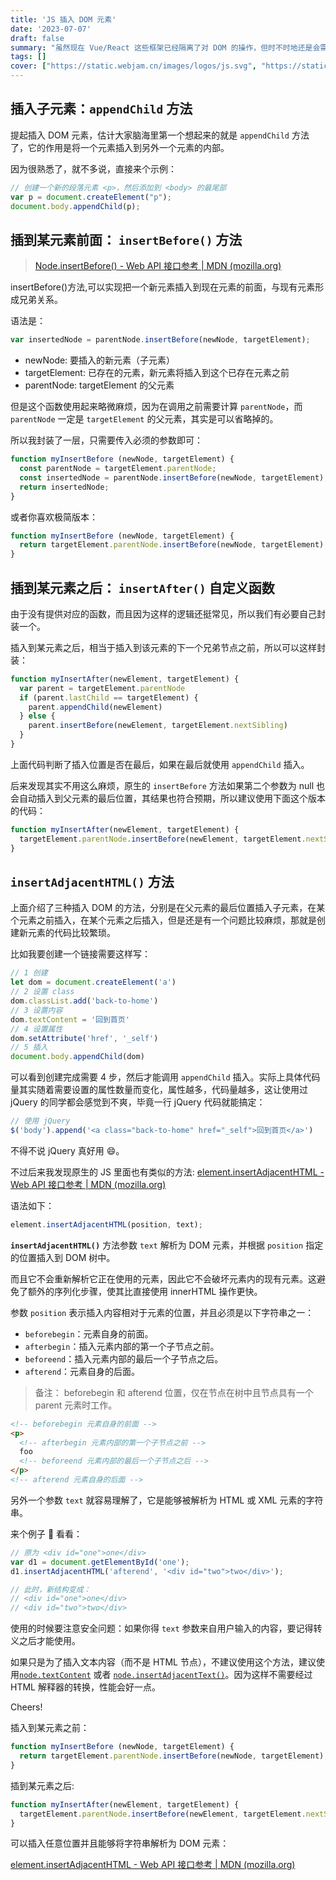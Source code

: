 ```yaml
---
title: 'JS 插入 DOM 元素'
date: '2023-07-07'
draft: false
summary: "虽然现在 Vue/React 这些框架已经隔离了对 DOM 的操作，但时不时地还是会需要直接使用 JS 插入 DOM 元素，所以总结一下等用到的时候直接过来查即可。"
tags: []
cover: ["https://static.webjam.cn/images/logos/js.svg", "https://static.webjam.cn/images/logos/html.svg"]
---
```



## 插入子元素：`appendChild` 方法

提起插入 DOM 元素，估计大家脑海里第一个想起来的就是 `appendChild` 方法了，它的作用是将一个元素插入到另外一个元素的内部。

因为很熟悉了，就不多说，直接来个示例：

```js
// 创建一个新的段落元素 <p>，然后添加到 <body> 的最尾部
var p = document.createElement("p");
document.body.appendChild(p);
```

## 插到某元素前面： `insertBefore()` 方法

> [Node.insertBefore() - Web API 接口参考 | MDN (mozilla.org)](https://developer.mozilla.org/zh-CN/docs/Web/API/Node/insertBefore)

insertBefore()方法,可以实现把一个新元素插入到现在元素的前面，与现有元素形成兄弟关系。

语法是：

```js
var insertedNode = parentNode.insertBefore(newNode, targetElement);
```

- newNode: 要插入的新元素（子元素）
- targetElement: 已存在的元素，新元素将插入到这个已存在元素之前
- parentNode: targetElement 的父元素


但是这个函数使用起来略微麻烦，因为在调用之前需要计算 `parentNode`，而 `parentNode` 一定是 `targetElement` 的父元素，其实是可以省略掉的。

所以我封装了一层，只需要传入必须的参数即可：

```js
function myInsertBefore (newNode, targetElement) {
  const parentNode = targetElement.parentNode;
  const insertedNode = parentNode.insertBefore(newNode, targetElement); 
  return insertedNode;
}
```

或者你喜欢极简版本：

```js
function myInsertBefore (newNode, targetElement) {
  return targetElement.parentNode.insertBefore(newNode, targetElement); 
}
```

## 插到某元素之后： `insertAfter()` 自定义函数

由于没有提供对应的函数，而且因为这样的逻辑还挺常见，所以我们有必要自己封装一个。

插入到某元素之后，相当于插入到该元素的下一个兄弟节点之前，所以可以这样封装：

```js
function myInsertAfter(newElement, targetElement) {
  var parent = targetElement.parentNode
  if (parent.lastChild == targetElement) {
    parent.appendChild(newElement)
  } else {
    parent.insertBefore(newElement, targetElement.nextSibling)
  }
}
```

上面代码判断了插入位置是否在最后，如果在最后就使用 `appendChild` 插入。

后来发现其实不用这么麻烦，原生的 `insertBefore` 方法如果第二个参数为 null 也会自动插入到父元素的最后位置，其结果也符合预期，所以建议使用下面这个版本的代码：

```js
function myInsertAfter(newElement, targetElement) {
  targetElement.parentNode.insertBefore(newElement, targetElement.nextSibling);
}
```

## `insertAdjacentHTML()` 方法

上面介绍了三种插入 DOM 的方法，分别是在父元素的最后位置插入子元素，在某个元素之前插入，在某个元素之后插入，但是还是有一个问题比较麻烦，那就是创建新元素的代码比较繁琐。

比如我要创建一个链接需要这样写：

```js
// 1 创建
let dom = document.createElement('a')
// 2 设置 class
dom.classList.add('back-to-home')
// 3 设置内容
dom.textContent = '回到首页'
// 4 设置属性
dom.setAttribute('href', '_self')
// 5 插入
document.body.appendChild(dom)
```

可以看到创建完成需要 4 步，然后才能调用 `appendChild` 插入。实际上具体代码量其实随着需要设置的属性数量而变化，属性越多，代码量越多，这让使用过 jQuery 的同学都会感觉到不爽，毕竟一行 jQuery 代码就能搞定：

```js
// 使用 jQuery
$('body').append('<a class="back-to-home" href="_self">回到首页</a>')
```

不得不说 jQuery 真好用 😄。

不过后来我发现原生的 JS 里面也有类似的方法: [element.insertAdjacentHTML - Web API 接口参考 | MDN (mozilla.org)](https://developer.mozilla.org/zh-CN/docs/Web/API/Element/insertAdjacentHTML)

语法如下：

```js
element.insertAdjacentHTML(position, text);
```

**`insertAdjacentHTML()`** 方法参数 `text` 解析为 DOM 元素，并根据 `position` 指定的位置插入到 DOM 树中。

而且它不会重新解析它正在使用的元素，因此它不会破坏元素内的现有元素。这避免了额外的序列化步骤，使其比直接使用 innerHTML 操作更快。

参数 `position` 表示插入内容相对于元素的位置，并且必须是以下字符串之一：

- `beforebegin`：元素自身的前面。
- `afterbegin`：插入元素内部的第一个子节点之前。
- `beforeend`：插入元素内部的最后一个子节点之后。
- `afterend`：元素自身的后面。

> 备注： beforebegin 和 afterend 位置，仅在节点在树中且节点具有一个 parent 元素时工作。

```html
<!-- beforebegin 元素自身的前面 -->
<p>
  <!-- afterbegin 元素内部的第一个子节点之前 -->
  foo
  <!-- beforeend 元素内部的最后一个子节点之后 -->
</p>
<!-- afterend 元素自身的后面 -->
```

另外一个参数 `text` 就容易理解了，它是能够被解析为 HTML 或 XML 元素的字符串。


来个例子 🌰 看看：

```js
// 原为 <div id="one">one</div>
var d1 = document.getElementById('one');
d1.insertAdjacentHTML('afterend', '<div id="two">two</div>');

// 此时，新结构变成：
// <div id="one">one</div>
// <div id="two">two</div>
```

使用的时候要注意安全问题：如果你得 `text` 参数来自用户输入的内容，要记得转义之后才能使用。

如果只是为了插入文本内容（而不是 HTML 节点），不建议使用这个方法，建议使用[`node.textContent`](https://developer.mozilla.org/zh-CN/docs/Web/API/Node/textContent) 或者 [`node.insertAdjacentText()`](https://developer.mozilla.org/zh-CN/docs/Web/API/Element/insertAdjacentText)。因为这样不需要经过 HTML 解释器的转换，性能会好一点。

Cheers! <Twemoji emoji="clinking-beer-mugs" />




插入到某元素之前：

```js
function myInsertBefore (newNode, targetElement) {
  return targetElement.parentNode.insertBefore(newNode, targetElement); 
}
```

插到某元素之后:

```js
function myInsertAfter(newElement, targetElement) {
  targetElement.parentNode.insertBefore(newElement, targetElement.nextSibling);
}
```

可以插入任意位置并且能够将字符串解析为 DOM 元素：

[element.insertAdjacentHTML - Web API 接口参考 | MDN (mozilla.org)](https://developer.mozilla.org/zh-CN/docs/Web/API/Element/insertAdjacentHTML)
